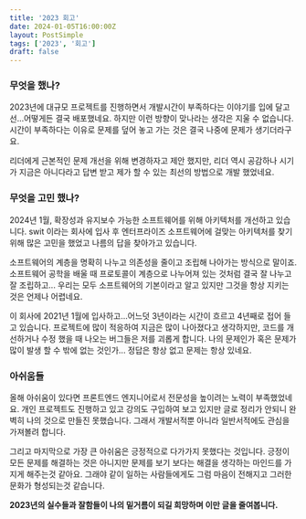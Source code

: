 ```yaml
---
title: '2023 회고'
date: 2024-01-05T16:00:00Z
layout: PostSimple
tags: ['2023', '회고']
draft: false
---
```


### 무엇을 했나?

2023년에 대규모 프로젝트를 진행하면서 개발시간이 부족하다는 이야기를 입에 달고선...어떻게든 결국 배포했네요.
하지만 이런 방향이 맞나라는 생각은 지울 수 없습니다. 시간이 부족하다는 이유로 문제를 덮어 놓고 가는 것은
결국 나중에 문제가 생기더라구요.

리더에게 근본적인 문제 개선을 위해 변경하자고 제안 했지만, 리더 역시 공감하나 시기가 지금은 아니다라고 답변 받고
제가 할 수 있는 최선의 방법으로 개발 했었네요.

### 무엇을 고민 했나?

2024년 1월, 확장성과 유지보수 가능한 소프트웨어를 위해 아키텍처를 개선하고 있습니다.
swit 이라는 회사에 입사 후 엔터프라이즈 소프트웨어에 걸맞는 아키텍처를 찾기 위해 많은 고민을 했었고
나름의 답을 찾아가고 있습니다.

소프트웨어의 계층을 명확히 나누고 의존성을 줄이고 조립해 나아가는 방식으로 말이죠.
소프트웨어 공학을 배울 때 프로토콜이 계층으로 나누어져 있는 것처럼 결국 잘 나누고 잘 조립하고...
우리는 모두 소프트웨어의 기본이라고 알고 있지만 그것을 항상 지키는 것은 언제나 어렵네요.

이 회사에 2021년 1월에 입사하고...어느덧 3년이라는 시간이 흐르고 4년째로 접어 들고 있습니다.
프로젝트에 많이 적응하여 지금은 많이 나아졌다고 생각하지만, 코드를 개선하거나 수정 했을 때 나오는 버그들은
저를 괴롭게 합니다. 나의 문제인가 혹은 문제가 많이 발생 할 수 밖에 없는 것인가...
정답은 항상 없고 문제는 항상 있네요.

### 아쉬움들

올해 아쉬움이 있다면 프론트엔드 엔지니어로서 전문성을 높이려는 노력이 부족했었네요.
개인 프로젝트도 진행하고 있고 강의도 구입하여 보고 있지만 글로 정리가 안되니 완벽히 나의 것으로 만들진 못했습니다.
그래서 개발서적뿐 아니라 일반서적에도 관심을 가져볼려 합니다.

그리고 마지막으로 가장 큰 아쉬움은 긍정적으로 다가가지 못했다는 것입니다. 긍정이 모든 문제를 해결하는 것은 아니지만
문제를 보기 보다는 해결을 생각하는 마인드를 가지게 해주는것 같아요.
그래야 같이 일하는 사람들에게도 그럼 마음이 전해지고 그러한 문화가 형성되는것 같습니다.

**2023년의 실수들과 잘함들이 나의 밑거름이 되길 희망하며 이만 글을 줄여봅니다.**
